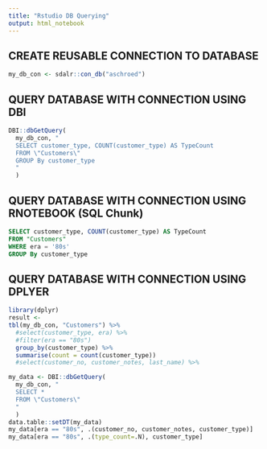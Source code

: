 ```yaml
---
title: "Rstudio DB Querying"
output: html_notebook
---
```


## CREATE REUSABLE CONNECTION TO DATABASE
```r
my_db_con <- sdalr::con_db("aschroed")
```




## QUERY DATABASE WITH CONNECTION USING DBI
```r
DBI::dbGetQuery(
  my_db_con, "
  SELECT customer_type, COUNT(customer_type) AS TypeCount 
  FROM \"Customers\" 
  GROUP By customer_type
  "
  )
```


## QUERY DATABASE WITH CONNECTION USING RNOTEBOOK (SQL Chunk)
```sql
SELECT customer_type, COUNT(customer_type) AS TypeCount 
FROM "Customers"
WHERE era = '80s'
GROUP By customer_type
```




## QUERY DATABASE WITH CONNECTION USING DPLYER
```r
library(dplyr)
result <- 
tbl(my_db_con, "Customers") %>% 
  #select(customer_type, era) %>%
  #filter(era == "80s")
  group_by(customer_type) %>%
  summarise(count = count(customer_type))
  #select(customer_no, customer_notes, last_name) %>%


```


```r
my_data <- DBI::dbGetQuery(
  my_db_con, "
  SELECT * 
  FROM \"Customers\" 
  "
  )
data.table::setDT(my_data)
my_data[era == "80s", .(customer_no, customer_notes, customer_type)]
my_data[era == "80s", .(type_count=.N), customer_type]
```

